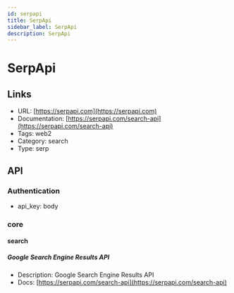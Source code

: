 ```yaml
---
id: serpapi
title: SerpApi
sidebar_label: SerpApi
description: SerpApi
---
```


# SerpApi

## Links

* URL: [https://serpapi.com](https://serpapi.com)
* Documentation: [https://serpapi.com/search-api](https://serpapi.com/search-api)
* Tags: web2
* Category: search
* Type: serp

## API

### Authentication

* api_key: body

### core

#### search

##### Google Search Engine Results API

* Description: Google Search Engine Results API
* Docs: [https://serpapi.com/search-api](https://serpapi.com/search-api)
